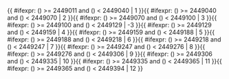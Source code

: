 <includeonly>{{ #ifexpr: ({{{1}}}) >= 2449011 and ({{{1}}}) < 2449040 | 1 }}{{ #ifexpr: ({{{1}}}) >= 2449040 and ({{{1}}}) < 2449070 | 2 }}{{ #ifexpr: ({{{1}}}) >= 2449070 and ({{{1}}}) < 2449100 | 3 }}{{ #ifexpr: ({{{1}}}) >= 2449100 and ({{{1}}}) < 2449129 | -3 }}{{ #ifexpr: ({{{1}}}) >= 2449129 and ({{{1}}}) < 2449159 | 4 }}{{ #ifexpr: ({{{1}}}) >= 2449159 and ({{{1}}}) < 2449188 | 5 }}{{ #ifexpr: ({{{1}}}) >= 2449188 and ({{{1}}}) < 2449218 | 6 }}{{ #ifexpr: ({{{1}}}) >= 2449218 and ({{{1}}}) < 2449247 | 7 }}{{ #ifexpr: ({{{1}}}) >= 2449247 and ({{{1}}}) < 2449276 | 8 }}{{ #ifexpr: ({{{1}}}) >= 2449276 and ({{{1}}}) < 2449306 | 9 }}{{ #ifexpr: ({{{1}}}) >= 2449306 and ({{{1}}}) < 2449335 | 10 }}{{ #ifexpr: ({{{1}}}) >= 2449335 and ({{{1}}}) < 2449365 | 11 }}{{ #ifexpr: ({{{1}}}) >= 2449365 and ({{{1}}}) < 2449394 | 12 }}</includeonly><noinclude>{{Chinese calendar/doc}}

[[Category:使用了分析程序的模板|{{PAGENAME}}]]

</noinclude>
